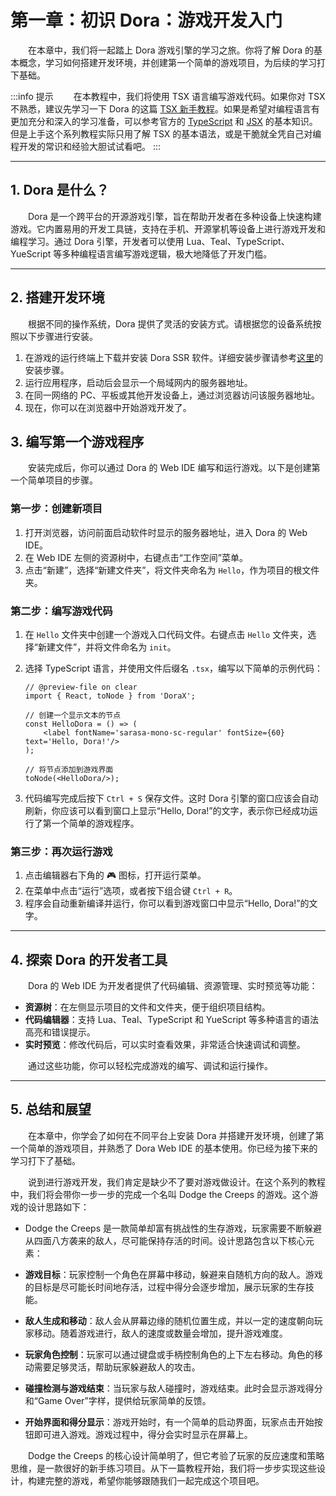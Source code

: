 # 第一章：初识 Dora：游戏开发入门

&emsp;&emsp;在本章中，我们将一起踏上 Dora 游戏引擎的学习之旅。你将了解 Dora 的基本概念，学习如何搭建开发环境，并创建第一个简单的游戏项目，为后续的学习打下基础。

:::info 提示
&emsp;&emsp;在本教程中，我们将使用 TSX 语言编写游戏代码。如果你对 TSX 不熟悉，建议先学习一下 Dora 的这篇 [TSX 新手教程](/docs/tutorial/Language%20Tutorial/using-tsx)。如果是希望对编程语言有更加充分和深入的学习准备，可以参考官方的 [TypeScript](https://www.typescriptlang.org/) 和 [JSX](https://reactjs.org/docs/introducing-jsx.html) 的基本知识。但是上手这个系列教程实际只用了解 TSX 的基本语法，或是干脆就全凭自己对编程开发的常识和经验大胆试试看吧。
:::

---

## 1. Dora 是什么？

&emsp;&emsp;Dora 是一个跨平台的开源游戏引擎，旨在帮助开发者在多种设备上快速构建游戏。它内置易用的开发工具链，支持在手机、开源掌机等设备上进行游戏开发和编程学习。通过 Dora 引擎，开发者可以使用 Lua、Teal、TypeScript、YueScript 等多种编程语言编写游戏逻辑，极大地降低了开发门槛。

---

## 2. 搭建开发环境

&emsp;&emsp;根据不同的操作系统，Dora 提供了灵活的安装方式。请根据您的设备系统按照以下步骤进行安装。

1. 在游戏的运行终端上下载并安装 Dora SSR 软件。详细安装步骤请参考[这里](/docs/tutorial/quick-start#2-安装)的安装步骤。
2. 运行应用程序，启动后会显示一个局域网内的服务器地址。
3. 在同一网络的 PC、平板或其他开发设备上，通过浏览器访问该服务器地址。
4. 现在，你可以在浏览器中开始游戏开发了。

## 3. 编写第一个游戏程序

&emsp;&emsp;安装完成后，你可以通过 Dora 的 Web IDE 编写和运行游戏。以下是创建第一个简单项目的步骤。

### 第一步：创建新项目

1. 打开浏览器，访问前面启动软件时显示的服务器地址，进入 Dora 的 Web IDE。
2. 在 Web IDE 左侧的资源树中，右键点击“工作空间”菜单。
3. 点击“新建”，选择“新建文件夹”，将文件夹命名为 `Hello`，作为项目的根文件夹。

### 第二步：编写游戏代码

1. 在 `Hello` 文件夹中创建一个游戏入口代码文件。右键点击 `Hello` 文件夹，选择“新建文件”，并将文件命名为 `init`。
2. 选择 TypeScript 语言，并使用文件后缀名 `.tsx`，编写以下简单的示例代码：

	```tsx title="Hello/init.tsx"
	// @preview-file on clear
	import { React, toNode } from 'DoraX';

	// 创建一个显示文本的节点
	const HelloDora = () => (
		<label fontName='sarasa-mono-sc-regular' fontSize={60} text='Hello, Dora!'/>
	);

	// 将节点添加到游戏界面
	toNode(<HelloDora/>);
	```

3. 代码编写完成后按下 `Ctrl + S` 保存文件。这时 Dora 引擎的窗口应该会自动刷新，你应该可以看到窗口上显示“Hello, Dora!”的文字，表示你已经成功运行了第一个简单的游戏程序。

### 第三步：再次运行游戏

1. 点击编辑器右下角的 🎮 图标，打开运行菜单。
2. 在菜单中点击“运行”选项，或者按下组合键 `Ctrl + R`。
3. 程序会自动重新编译并运行，你可以看到游戏窗口中显示“Hello, Dora!”的文字。

---

## 4. 探索 Dora 的开发者工具

&emsp;&emsp;Dora 的 Web IDE 为开发者提供了代码编辑、资源管理、实时预览等功能：

- **资源树**：在左侧显示项目的文件和文件夹，便于组织项目结构。
- **代码编辑器**：支持 Lua、Teal、TypeScript 和 YueScript 等多种语言的语法高亮和错误提示。
- **实时预览**：修改代码后，可以实时查看效果，非常适合快速调试和调整。

&emsp;&emsp;通过这些功能，你可以轻松完成游戏的编写、调试和运行操作。

---

## 5. 总结和展望

&emsp;&emsp;在本章中，你学会了如何在不同平台上安装 Dora 并搭建开发环境，创建了第一个简单的游戏项目，并熟悉了 Dora Web IDE 的基本使用。你已经为接下来的学习打下了基础。

&emsp;&emsp;说到进行游戏开发，我们肯定是缺少不了要对游戏做设计。在这个系列的教程中，我们将会带你一步一步的完成一个名叫 Dodge the Creeps 的游戏。这个游戏的设计思路如下：

* Dodge the Creeps 是一款简单却富有挑战性的生存游戏，玩家需要不断躲避从四面八方袭来的敌人，尽可能保持存活的时间。设计思路包含以下核心元素：

* **游戏目标**：玩家控制一个角色在屏幕中移动，躲避来自随机方向的敌人。游戏的目标是尽可能长时间地存活，过程中得分会逐步增加，展示玩家的生存技能。

* **敌人生成和移动**：敌人会从屏幕边缘的随机位置生成，并以一定的速度朝向玩家移动。随着游戏进行，敌人的速度或数量会增加，提升游戏难度。

* **玩家角色控制**：玩家可以通过键盘或手柄控制角色的上下左右移动。角色的移动需要足够灵活，帮助玩家躲避敌人的攻击。

* **碰撞检测与游戏结束**：当玩家与敌人碰撞时，游戏结束。此时会显示游戏得分和“Game Over”字样，提供给玩家简单的反馈。

* **开始界面和得分显示**：游戏开始时，有一个简单的启动界面，玩家点击开始按钮即可进入游戏。游戏过程中，得分会实时显示在屏幕上。

&emsp;&emsp;Dodge the Creeps 的核心设计简单明了，但它考验了玩家的反应速度和策略思维，是一款很好的新手练习项目。从下一篇教程开始，我们将一步步实现这些设计，构建完整的游戏，希望你能够跟随我们一起完成这个项目吧。
